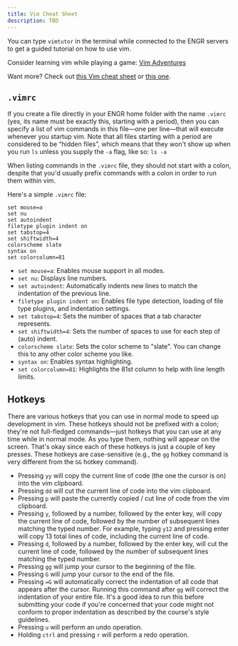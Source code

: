 ```yaml
---
title: Vim Cheat Sheet
description: TBD
---
```


You can type `vimtutor` in the terminal while connected to the ENGR servers to get a guided tutorial on how to use vim.

Consider learning vim while playing a game: [Vim Adventures](https://vim-adventures.com/)

Want more? Check out [this Vim cheat sheet](https://vim.rtorr.com/) or [this one](https://vimsheet.com/).

## `.vimrc`

If you create a file directly in your ENGR home folder with the name `.vimrc` (yes, its name must be exactly this, starting with a period), then you can specify a list of vim commands in this file—one per line—that will execute whenever you startup vim. Note that all files starting with a period are considered to be “hidden files”, which means that they won't show up when you run `ls` unless you supply the `-a` flag, like so: `ls -a`

When listing commands in the `.vimrc` file, they should not start with a colon, despite that you'd usually prefix commands with a colon in order to run them within vim.

Here's a simple `.vimrc` file:

```vim
set mouse=a
set nu
set autoindent
filetype plugin indent on
set tabstop=4
set shiftwidth=4
colorscheme slate
syntax on
set colorcolumn=81
```

- `set mouse=a`: Enables mouse support in all modes.
- `set nu`: Displays line numbers.
- `set autoindent`: Automatically indents new lines to match the indentation of the previous line.
- `filetype plugin indent on`: Enables file type detection, loading of file type plugins, and indentation settings.
- `set tabstop=4`: Sets the number of spaces that a tab character represents.
- `set shiftwidth=4`: Sets the number of spaces to use for each step of (auto) indent.
- `colorscheme slate`: Sets the color scheme to "slate". You can change this to any other color scheme you like.
- `syntax on`: Enables syntax highlighting.
- `set colorcolumn=81`: Highlights the 81st column to help with line length limits.

## Hotkeys

There are various hotkeys that you can use in normal mode to speed up development in vim. These hotkeys should not be prefixed with a colon; they're not full-fledged commands—just hotkeys that you can use at any time while in normal mode. As you type them, nothing will appear on the screen. That's okay since each of these hotkeys is just a couple of key presses. These hotkeys are case-sensitive (e.g., the `gg` hotkey command is very different from the `GG` hotkey command).

- Pressing `yy` will copy the current line of code (the one the cursor is on) into the vim clipboard.
- Pressing `dd` will cut the current line of code into the vim clipboard.
- Pressing `p` will paste the currently copied / cut line of code from the vim clipboard.
- Pressing `y`, followed by a number, followed by the enter key, will copy the current line of code, followed by the number of subsequent lines matching the typed number. For example, typing `y12` and pressing enter will copy 13 total lines of code, including the current line of code.
- Pressing `d`, followed by a number, followed by the enter key, will cut the current line of code, followed by the number of subsequent lines matching the typed number.
- Pressing `gg` will jump your cursor to the beginning of the file.
- Pressing `G` will jump your cursor to the end of the file.
- Pressing `=G` will automatically correct the indentation of all code that appears after the cursor. Running this command after `gg` will correct the indentation of your entire file. It's a good idea to run this before submitting your code if you're concerned that your code might not conform to proper indentation as described by the course's style guidelines.
- Pressing `u` will perform an undo operation.
- Holding `ctrl` and pressing `r` will perform a redo operation.